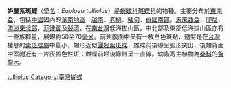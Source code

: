 {{NoteTA
|G1=Butterfly
}}
{{unreferenced|time=2011-12-25T01:51:52+00:00}}
{{globalize}}
{{Speciesbox
| name = 妒麗紫斑蝶
| image = Euploea tulliolus koxinga ventral view 20150202.jpg
| image_caption = 台灣產亞種（''E. t. koxinga''）
| genus = Euploea
| species = tulliolus
| authority = [[Johan_Christian_Fabricius|Fabricius]], [[1793|1793]]
}}
'''妒麗紫斑蝶'''（[[學名|學名]]：''Euploea tulliolus''）是[[蛺蝶科|蛺蝶科]][[斑蝶科|斑蝶科]]的物種。主要分布於[[東南亞|東南亞]]，包括[[中國|中國]]國內的[[華南地區|華南地區]]、[[越南|越南]]、[[老撾|老撾]]、[[緬甸|緬甸]]、[[泰國南部|泰國南部]]，[[馬來西亞|馬來西亞]]，[[印尼|印尼]]，[[澳洲東北部|澳洲東北部]]，[[菲律賓|菲律賓]]及[[斐濟|斐濟]]。在[[南台灣|南台灣]]低海拔山區，中北部及東部低海拔山區亦有一些族群量，展翅約50至70[[毫米|毫米]]。前翅腹面中央有一枚白色斑點，體型是在[[台灣|台灣]]棲息的[[紫斑蝶屬|紫斑蝶屬]]中最小，翅形近似[[圓翅紫斑蝶|圓翅紫斑蝶]]，雄蝶前後緣呈弧形突出，後翅背面中室附近有一片灰褐色性斑；雌蝶前翅後緣則呈一直線。幼蟲寄主植物為[[桑科|桑科]]的[[盤龍木|盤龍木]]。

{{Commons|Euploea tulliolus}}
{{Wikispecies|Euploea tulliolus}}
{{Taxonbar|from=Q1105441}}

[[Category:紫斑蝶屬|tulliolus]]
[[Category:臺灣蝴蝶|Category:臺灣蝴蝶]]


{{butterfly-stub}}